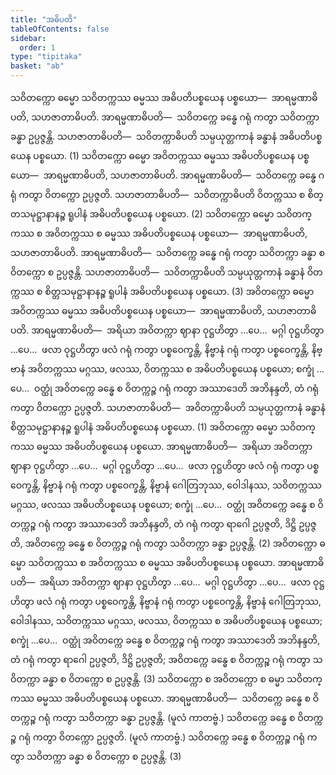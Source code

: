 ```yaml
---
title: "အဓိပတိ"
tableOfContents: false
sidebar:
  order: 1
type: "tipitaka"
basket: "ab"
---
```



<DynamicBreadcrumb />

<Division number="120">

<Paragraph number="4331">
သဝိတက္ကော ဓမ္မော သဝိတက္ကဿ ဓမ္မဿ အဓိပတိပစ္စယေန ပစ္စယော—  အာရမ္မဏာဓိပတိ, သဟဇာတာဓိပတိ. <Emphasis>အာရမ္မဏာဓိပတိ</Emphasis>—  သဝိတက္ကေ ခန္ဓေ ဂရုံ ကတွာ သဝိတက္ကာ ခန္ဓာ ဥပ္ပဇ္ဇန္တိ. <Emphasis>သဟဇာတာဓိပတိ</Emphasis>—  သဝိတက္ကာဓိပတိ သမ္ပယုတ္တကာနံ ခန္ဓာနံ အဓိပတိပစ္စယေန ပစ္စယော. (1)
</Paragraph>

<Paragraph number="4332">
သဝိတက္ကော ဓမ္မော အဝိတက္ကဿ ဓမ္မဿ အဓိပတိပစ္စယေန ပစ္စယော—  အာရမ္မဏာဓိပတိ, သဟဇာတာဓိပတိ. <Emphasis>အာရမ္မဏာဓိပတိ</Emphasis>—  သဝိတက္ကေ ခန္ဓေ ဂရုံ ကတွာ ဝိတက္ကော ဥပ္ပဇ္ဇတိ. <Emphasis>သဟဇာတာဓိပတိ</Emphasis>—  သဝိတက္ကာဓိပတိ ဝိတက္ကဿ စ စိတ္တသမုဋ္ဌာနာနဉ္စ ရူပါနံ အဓိပတိပစ္စယေန ပစ္စယော. (2)
</Paragraph>

<Paragraph number="4333">
သဝိတက္ကော ဓမ္မော သဝိတက္ကဿ စ အဝိတက္ကဿ စ ဓမ္မဿ အဓိပတိပစ္စယေန ပစ္စယော—  အာရမ္မဏာဓိပတိ, သဟဇာတာဓိပတိ. <Emphasis>အာရမ္မဏာဓိပတိ</Emphasis>—  သဝိတက္ကေ ခန္ဓေ ဂရုံ ကတွာ သဝိတက္ကာ ခန္ဓာ စ ဝိတက္ကော စ ဥပ္ပဇ္ဇန္တိ. <Emphasis>သဟဇာတာဓိပတိ</Emphasis>—  သဝိတက္ကာဓိပတိ သမ္ပယုတ္တကာနံ ခန္ဓာနံ ဝိတက္ကဿ စ စိတ္တသမုဋ္ဌာနာနဉ္စ ရူပါနံ အဓိပတိပစ္စယေန ပစ္စယော. (3)
</Paragraph>

</Division>
<Division number="121">

<Paragraph number="4334">
အဝိတက္ကော ဓမ္မော အဝိတက္ကဿ ဓမ္မဿ အဓိပတိပစ္စယေန ပစ္စယော—  အာရမ္မဏာဓိပတိ, သဟဇာတာဓိပတိ. <Emphasis>အာရမ္မဏာဓိပတိ</Emphasis>—  အရိယာ အဝိတက္ကာ ဈာနာ ဝုဋ္ဌဟိတွာ …ပေ…  မဂ္ဂါ ဝုဋ္ဌဟိတွာ …ပေ…  ဖလာ ဝုဋ္ဌဟိတွာ ဖလံ ဂရုံ ကတွာ ပစ္စဝေက္ခန္တိ, နိဗ္ဗာနံ ဂရုံ ကတွာ ပစ္စဝေက္ခန္တိ, နိဗ္ဗာနံ အဝိတက္ကဿ မဂ္ဂဿ, ဖလဿ, ဝိတက္ကဿ စ အဓိပတိပစ္စယေန ပစ္စယော; စက္ခုံ …ပေ…  ဝတ္ထုံ အဝိတက္ကေ ခန္ဓေ စ ဝိတက္ကဉ္စ ဂရုံ ကတွာ အဿာဒေတိ အဘိနန္ဒတိ, တံ ဂရုံ ကတွာ ဝိတက္ကော ဥပ္ပဇ္ဇတိ. <Emphasis>သဟဇာတာဓိပတိ</Emphasis>—  အဝိတက္ကာဓိပတိ သမ္ပယုတ္တကာနံ ခန္ဓာနံ စိတ္တသမုဋ္ဌာနာနဉ္စ ရူပါနံ အဓိပတိပစ္စယေန ပစ္စယော. (1)
</Paragraph>

<Paragraph number="4335">
အဝိတက္ကော ဓမ္မော သဝိတက္ကဿ ဓမ္မဿ အဓိပတိပစ္စယေန ပစ္စယော. <Emphasis>အာရမ္မဏာဓိပတိ</Emphasis>—  အရိယာ အဝိတက္ကာ ဈာနာ ဝုဋ္ဌဟိတွာ …ပေ…  မဂ္ဂါ ဝုဋ္ဌဟိတွာ …ပေ…  ဖလာ ဝုဋ္ဌဟိတွာ ဖလံ ဂရုံ ကတွာ ပစ္စဝေက္ခန္တိ, နိဗ္ဗာနံ ဂရုံ ကတွာ ပစ္စဝေက္ခန္တိ, နိဗ္ဗာနံ ဂေါတြဘုဿ, ဝေါဒါနဿ, သဝိတက္ကဿ မဂ္ဂဿ, ဖလဿ အဓိပတိပစ္စယေန ပစ္စယော; စက္ခုံ …ပေ…  ဝတ္ထုံ အဝိတက္ကေ ခန္ဓေ စ ဝိတက္ကဉ္စ ဂရုံ ကတွာ အဿာဒေတိ အဘိနန္ဒတိ, တံ ဂရုံ ကတွာ ရာဂေါ ဥပ္ပဇ္ဇတိ, ဒိဋ္ဌိ ဥပ္ပဇ္ဇတိ, အဝိတက္ကေ ခန္ဓေ စ ဝိတက္ကဉ္စ ဂရုံ ကတွာ သဝိတက္ကာ ခန္ဓာ ဥပ္ပဇ္ဇန္တိ. (2)
</Paragraph>

<Paragraph number="4336">
အဝိတက္ကော ဓမ္မော သဝိတက္ကဿ စ အဝိတက္ကဿ စ ဓမ္မဿ အဓိပတိပစ္စယေန ပစ္စယော. <Emphasis>အာရမ္မဏာဓိပတိ</Emphasis>—  အရိယာ အဝိတက္ကာ ဈာနာ ဝုဋ္ဌဟိတွာ …ပေ…  မဂ္ဂါ ဝုဋ္ဌဟိတွာ …ပေ…  ဖလာ ဝုဋ္ဌဟိတွာ ဖလံ ဂရုံ ကတွာ ပစ္စဝေက္ခန္တိ, နိဗ္ဗာနံ ဂရုံ ကတွာ ပစ္စဝေက္ခန္တိ, နိဗ္ဗာနံ ဂေါတြဘုဿ, ဝေါဒါနဿ, သဝိတက္ကဿ မဂ္ဂဿ, ဖလဿ, ဝိတက္ကဿ စ အဓိပတိပစ္စယေန ပစ္စယော; စက္ခုံ …ပေ…  ဝတ္ထုံ အဝိတက္ကေ ခန္ဓေ စ ဝိတက္ကဉ္စ ဂရုံ ကတွာ အဿာဒေတိ အဘိနန္ဒတိ, တံ ဂရုံ ကတွာ ရာဂေါ ဥပ္ပဇ္ဇတိ, ဒိဋ္ဌိ ဥပ္ပဇ္ဇတိ; အဝိတက္ကေ ခန္ဓေ စ ဝိတက္ကဉ္စ ဂရုံ ကတွာ သဝိတက္ကာ ခန္ဓာ စ ဝိတက္ကော စ ဥပ္ပဇ္ဇန္တိ. (3)
</Paragraph>

<Paragraph number="4337">
သဝိတက္ကော စ အဝိတက္ကော စ ဓမ္မာ သဝိတက္ကဿ ဓမ္မဿ အဓိပတိပစ္စယေန ပစ္စယော. <Emphasis>အာရမ္မဏာဓိပတိ</Emphasis>—  သဝိတက္ကေ ခန္ဓေ စ ဝိတက္ကဉ္စ ဂရုံ ကတွာ သဝိတက္ကာ ခန္ဓာ ဥပ္ပဇ္ဇန္တိ. (မူလံ ကာတဗ္ဗံ.) သဝိတက္ကေ ခန္ဓေ စ ဝိတက္ကဉ္စ ဂရုံ ကတွာ ဝိတက္ကော ဥပ္ပဇ္ဇတိ. (မူလံ ကာတဗ္ဗံ.) သဝိတက္ကေ ခန္ဓေ စ ဝိတက္ကဉ္စ ဂရုံ ကတွာ သဝိတက္ကာ ခန္ဓာ စ ဝိတက္ကော စ ဥပ္ပဇ္ဇန္တိ. (3)
</Paragraph>
</Division>